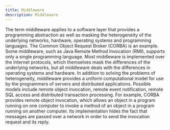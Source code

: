 ```yaml
---
title: Middleware
description: Middleware
---
```

The term middleware applies to a software layer that provides a programming abstraction as well as masking the heterogeneity of the underlying networks, hardware, operating systems and programming languages. The Common Object Request Broker (CORBA) is an example. Some middleware, such as Java Remote Method Invocation (RMI), supports only a single programming language. Most middleware is implemented over the Internet protocols, which themselves mask the differences of the underlying networks, but all middleware deals with the differences in operating systems and hardware. In addition to solving the problems of heterogeneity, middleware provides a uniform computational model for use by the programmers of servers and distributed applications. Possible models include remote object invocation, remote event notification, remote SQL access and distributed transaction processing. For example, CORBA provides remote object invocation, which allows an object in a program running on one computer to invoke a method of an object in a program running on another computer. Its implementation hides the fact that messages are passed over a network in order to send the invocation request and its reply.  
